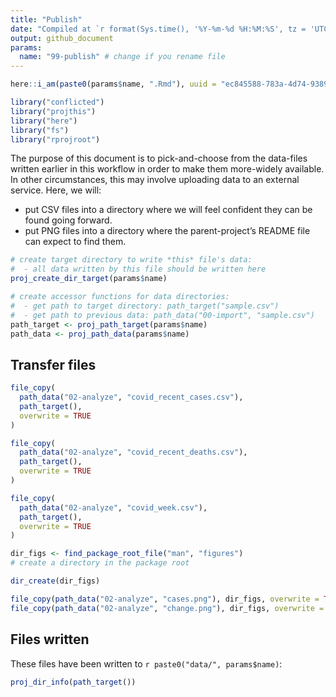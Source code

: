 ```yaml
---
title: "Publish"
date: "Compiled at `r format(Sys.time(), '%Y-%m-%d %H:%M:%S', tz = 'UTC')` UTC"
output: github_document
params:
  name: "99-publish" # change if you rename file
---
```


```r
here::i_am(paste0(params$name, ".Rmd"), uuid = "ec845588-783a-4d74-9389-81c54875c3c3")

library("conflicted")
library("projthis")
library("here")
library("fs")
library("rprojroot")
```

The purpose of this document is to pick-and-choose from the data-files written earlier in this workflow in order to make them more-widely available.
In other circumstances, this may involve uploading data to an external service. Here, we will:

- put CSV files into a directory where we will feel confident they can be found going forward.
- put PNG files into a directory where the parent-project's README file can expect to find them.

```r
# create target directory to write *this* file's data: 
#  - all data written by this file should be written here
proj_create_dir_target(params$name)

# create accessor functions for data directories:
#  - get path to target directory: path_target("sample.csv")
#  - get path to previous data: path_data("00-import", "sample.csv")
path_target <- proj_path_target(params$name)
path_data <- proj_path_data(params$name)
```

## Transfer files

```r
file_copy(
  path_data("02-analyze", "covid_recent_cases.csv"), 
  path_target(),
  overwrite = TRUE
)

file_copy(
  path_data("02-analyze", "covid_recent_deaths.csv"), 
  path_target(), 
  overwrite = TRUE
)

file_copy(
  path_data("02-analyze", "covid_week.csv"), 
  path_target(), 
  overwrite = TRUE
)
```


```r
dir_figs <- find_package_root_file("man", "figures") 
# create a directory in the package root

dir_create(dir_figs)

file_copy(path_data("02-analyze", "cases.png"), dir_figs, overwrite = TRUE)
file_copy(path_data("02-analyze", "change.png"), dir_figs, overwrite = TRUE)
```

## Files written

These files have been written to ```r paste0("data/", params$name)```:

```r
proj_dir_info(path_target())
```

